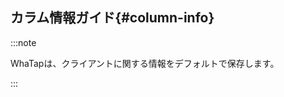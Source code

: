 
## カラム情報ガイド{#column-info}

<InDoc pages="instance-monitoring,multi-instance-monitoring">

<Tabs groupId="db-columns">

<TabItem value="activesession" label="Active session">

<CubridActsessions />

</TabItem>
<TabItem value="locktree" label="Lock tree">

<CubridLocktree />

</TabItem>

<TabItem value="process-info" label="Process information">

<ProcessColumns />

</TabItem>
</Tabs>

</InDoc>

<InDoc pages="analysis-count-trend">

<CubridActsessions />

</InDoc>

<InDoc pages="analysis-lock-and-deadlock">

<CubridLocktree />

</InDoc>

:::note

WhaTapは、クライアントに関する情報をデフォルトで保存します。

:::
